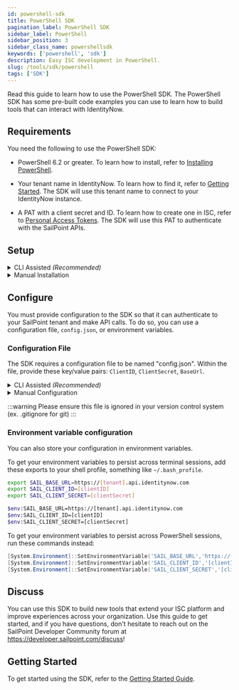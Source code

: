 ```yaml
---
id: powershell-sdk
title: PowerShell SDK
pagination_label: PowerShell SDK
sidebar_label: PowerShell
sidebar_position: 3
sidebar_class_name: powershellsdk
keywords: ['powershell', 'sdk']
description: Easy ISC development in PowerShell. 
slug: /tools/sdk/powershell
tags: ['SDK']
---
```


Read this guide to learn how to use the PowerShell SDK. The PowerShell SDK has some pre-built code examples you can use to learn how to build tools that can interact with IdentityNow.

## Requirements

You need the following to use the PowerShell SDK:

- PowerShell 6.2 or greater. To learn how to install, refer to [Installing PowerShell](https://learn.microsoft.com/en-us/powershell/scripting/install/installing-powershell?view=powershell-7.4).

- Your tenant name in IdentityNow. To learn how to find it, refer to [Getting Started](/docs/api/getting-started#find-your-tenant-name). The SDK will use this tenant name to connect to your IdentityNow instance.

- A PAT with a client secret and ID. To learn how to create one in ISC, refer to [Personal Access Tokens](https://documentation.sailpoint.com/saas/help/common/api_keys.html#generating-a-personal-access-token). The SDK will use this PAT to authenticate with the SailPoint APIs.

## Setup

<details>
<summary>CLI Assisted <em>(Recommended)</em></summary>

The SailPoint CLI offers a few commands that will allow you to quickly get started with the PowerShell SDK. To learn how to install and use the SailPoint CLI, refer to [SailPoint CLI](https://developer.sailpoint.com/idn/tools/cli#get-the-cli).

Once the CLI is installed and configured, run this command to create a new PowerShell project with the PowerShell SDK:

```bash
sail sdk init powershell
```

Running the command create the structure for your project:

```text
|-- powershell-template
|   |-- paginate.ps1
|   |-- paginateAccounts.ps1
|   |-- patchEntitlement.ps1
|   |-- sdk.ps1
|   |-- search.ps1
|   |-- transform.ps1
```

Run this command to install the required dependencies:

```powershell
Install-Module -Name PSSailpoint
```

The command installs the SailPoint PowerShell SDK module. You will be prompted to confirm that you want to install the module from 'PSGallery'. Enter "A" to say "Yes to All".

If you already have a version of the PowerShell SDK installed, you can install a new version side-by-side with it by adding the `-Force` parameter to the end of your `Install-Module` commmand:

```powershell
Install-Module -Name PSSailpoint -Force
```

To validate that the module is installed, run this command, `Get-Module -ListAvailable PSSailpoint`, and verify that the module is listed. Additionally, you can run this command, `Get-Command -Module PSSailpoint`, to see the available commands included in the module.

The SDK is now installed. To learn how to configure the SDK, refer to the [Configure section](#configure).

</details>

<details>
    <summary>Manual Installation</summary>

### Manually install the SDK

If access to the PowerShell Gallery isn't available, you can also install the PowerShell SDK manually. 

:::caution

If you manually install the module on a machine without access to the PowerShell Gallery, you will also need to manually install updates to the SDK.

:::

Follow these steps to manually install the PowerShell module:

1. Download the source code zip from the most recent release on [GitHub](https://github.com/sailpoint-oss/powershell-sdk/releases).
2. Open the ZIP file, then open then folder labeled `powershell-sdk-x.x.x`, with the `x.x.x` representing the version you downloaded.
3. Extract the `PSSailpoint` module folder inside to one of the following locations:
   - To install for the Current user: `C:\Users\<username>\Documents\WindowsPowerShell\Modules\PSSailpoint`
   - To install for All users (requires Administrator privileges): `C:\Program Files\WindowsPowerShell\Modules\PSSailpoint`
4. Run `Import-Module PSSailpoint` to import the module into the current session.
5. To validate that the module is installed, run `Get-Module -ListAvailable PSSailpoint` and verify that the module is listed. Additionally, you can run `Get-Command -Module PSSailpoint` to see the module's available commands.

The SDK is now installed. To learn how to configure the SDK, refer to the [Configure section](#configure).

</details>


## Configure

You must provide configuration to the SDK so that it can authenticate to your SailPoint tenant and make API calls. To do so, you can use a configuration file, `config.json`, or environment variables.

### Configuration File

The SDK requires a configuration file to be named "config.json". Within the file, provide these key/value pairs: `ClientID`, `ClientSecret`, `BaseUrl`.

<details>
<summary>CLI Assisted <em>(Recommended)</em></summary>
The SailPoint CLI offers a command to generate the config.json file with your currently configured CLI credentials.

```bash
sail sdk init config
```

If you have multiple environments configured with the CLI, you can pass an additional parameter to state the environment you wish to create a `config.json` for. 

To pass an additional parameter that states the environment you want to configure, run this command: 

```bash
sail sdk init config --env devrel
```

#### Example `config.json`

```json
{
  "ClientID": "g0567b766b413b22c05c66e75d532f1b",
  "ClientSecret": "cabd0e950a7230b63c1ff45be33fb22065b382b6251a73c61177a8bb5482fcc7",
  "BaseUrl": "https://[tenant].api.identitynow.com"
}
```

</details>

<details>
<summary>Manual Configuration</summary>

Create a file named "config.json", and provide these key/value pairs: `ClientID`, `ClientSecret`, `BaseUrl`.

#### Example `config.json`

```json
{
  "ClientID": "g0567b766b413b22c05c66e75d532f1b",
  "ClientSecret": "cabd0e950a7230b63c1ff45be33fb22065b382b6251a73c61177a8bb5482fcc7",
  "BaseUrl": "https://[tenant].api.identitynow.com"
}
```

</details>

:::warning
Please ensure this file is ignored in your version control system (ex. .gitignore for git)
:::

### Environment variable configuration

You can also store your configuration in environment variables.

To get your environment variables to persist across terminal sessions, add these exports to your shell profile, something like `~/.bash_profile`.


<Tabs>
<TabItem value="linux_mac" label="Linux/Mac" default>

```bash
export SAIL_BASE_URL=https://[tenant].api.identitynow.com
export SAIL_CLIENT_ID=[clientID]
export SAIL_CLIENT_SECRET=[clientSecret]
```

</TabItem>
<TabItem value="windows" label="Windows PowerShell">

```bash
$env:SAIL_BASE_URL=https://[tenant].api.identitynow.com
$env:SAIL_CLIENT_ID=[clientID]
$env:SAIL_CLIENT_SECRET=[clientSecret]
```

To get your environment variables to persist across PowerShell sessions, run these commands instead:

```powershell
[System.Environment]::SetEnvironmentVariable('SAIL_BASE_URL','https://[tenant].api.identitynow.com')
[System.Environment]::SetEnvironmentVariable('SAIL_CLIENT_ID','[clientID]')
[System.Environment]::SetEnvironmentVariable('SAIL_CLIENT_SECRET','[clientSecret]')
```

</TabItem>
</Tabs>

## Discuss

You can use this SDK to build new tools that extend your ISC platform and improve experiences across your organization. Use this guide to get started, and if you have questions, don't hesitate to reach out on the SailPoint Developer Community forum at https://developer.sailpoint.com/discuss! 

## Getting Started

To get started using the SDK, refer to the [Getting Started Guide](./getting-started.md).